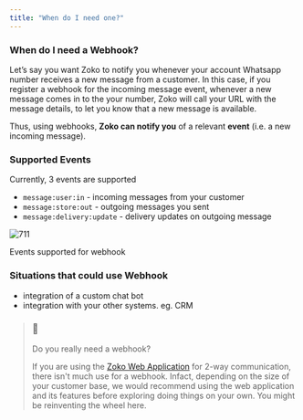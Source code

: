 ```yaml
---
title: "When do I need one?"
---
```


### When do I need a Webhook?

Let’s say you want Zoko to notify you whenever your account Whatsapp number receives a new message from a customer. In this case, if you register a webhook for the incoming message event, whenever a new message comes in to the your number, Zoko will call your URL with the message details, to let you know that a new message is available. 

Thus, using webhooks, **Zoko can notify you** of a relevant **event** (i.e. a new incoming message).  
  
  
### Supported Events

  
Currently, 3 events are supported  
  
* `message:user:in` \- incoming messages from your customer
* `message:store:out` \- outgoing messages you sent
* `message:delivery:update` \- delivery updates on outgoing message
  
  
![711](/images/dc9283e-Untitled_Diagram_5.png "Untitled Diagram (5).png")

Events supported for webhook
  
  
### Situations that could use Webhook

* integration of a custom chat bot
* integration with your other systems. eg. CRM

> ### 📘
> 
> Do you really need a webhook?
> 
> If you are using the [Zoko Web Application](https://app.zoko.io "Grow your Business on WhatsApp") for 2-way communication, there isn't much use for a webhook. Infact, depending on the size of your customer base, we would recommend using the web application and its features before exploring doing things on your own. You might be reinventing the wheel here.